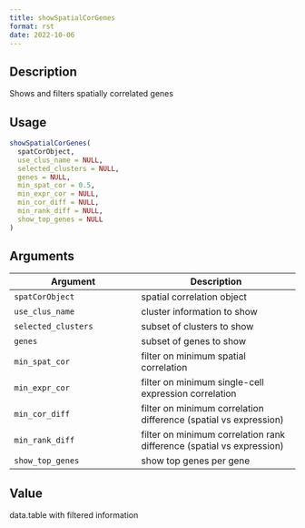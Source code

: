 ```yaml
--- 
title: showSpatialCorGenes 
format: rst 
date: 2022-10-06 
--- 
```


## Description

Shows and filters spatially correlated genes


## Usage

```r
showSpatialCorGenes(
  spatCorObject,
  use_clus_name = NULL,
  selected_clusters = NULL,
  genes = NULL,
  min_spat_cor = 0.5,
  min_expr_cor = NULL,
  min_cor_diff = NULL,
  min_rank_diff = NULL,
  show_top_genes = NULL
)
```


## Arguments

Argument      |Description
------------- |----------------
`spatCorObject`     |     spatial correlation object
`use_clus_name`     |     cluster information to show
`selected_clusters`     |     subset of clusters to show
`genes`     |     subset of genes to show
`min_spat_cor`     |     filter on minimum spatial correlation
`min_expr_cor`     |     filter on minimum single-cell expression correlation
`min_cor_diff`     |     filter on minimum correlation difference (spatial vs expression)
`min_rank_diff`     |     filter on minimum correlation rank difference (spatial vs expression)
`show_top_genes`     |     show top genes per gene


## Value

data.table with filtered information


